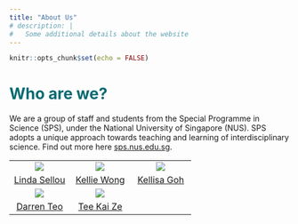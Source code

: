 ```yaml
---
title: "About Us"
# description: |
#   Some additional details about the website
---
```


```r
knitr::opts_chunk$set(echo = FALSE)
```

<style>
h1{color:#096B72;}
h2{color:#096B72;opacity:.85}
</style>

# Who are we?
We are a group of staff and students from the Special Programme in Science (SPS), under the National University of Singapore (NUS). 
SPS adopts a unique approach towards teaching and learning of interdisciplinary science. Find out more here [sps.nus.edu.sg](http://sps.nus.edu.sg).



|                                                             |                                                             |                                                             |
| :----------------------------------------------------------: | :----------------------------------------------------------: | :----------------------------------------------------------: |
| ![](http://sps.nus.edu.sg/wp-content/uploads/ultimatemember/52/profile_photo-190x190.jpg?1633993669) | ![](http://sps.nus.edu.sg/wp-content/uploads/ultimatemember/96/profile_photo-190x190.jpg?1633993630) | ![](http://sps.nus.edu.sg/wp-content/uploads/ultimatemember/77/profile_photo-190x190.jpg?1633993560) |
|   [Linda Sellou](http://sps.nus.edu.sg/user/linda.sellou/)   |   [Kellie Wong](http://sps.nus.edu.sg/user/kellie.wong19/)   |   [Kellisa Goh](http://sps.nus.edu.sg/user/kellisa.goh19/)   |
| ![](http://sps.nus.edu.sg/wp-content/uploads/ultimatemember/75/profile_photo-190x190.jpg?1633993723) | ![](http://sps.nus.edu.sg/wp-content/uploads/ultimatemember/95/profile_photo-190x190.jpg?1633993747) |                                                              |
|    [Darren Teo](http://sps.nus.edu.sg/user/darren.teo19/)    |    [Tee Kai Ze](http://sps.nus.edu.sg/user/kaize.tee19/)     |                                                              |
